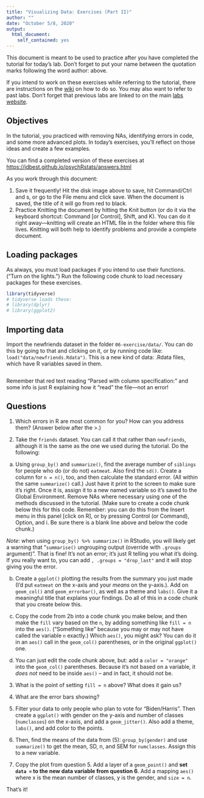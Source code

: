```yaml
---
title: "Visualizing Data: Exercises (Part II)"
author: ""
date: "October 5/8, 2020"
output: 
  html_document:
    self_contained: yes
---
```


This document is meant to be used to practice after you have completed the tutorial for today's lab. Don't forget to put your name between the quotation marks following the word author: above.

If you intend to work on these exercises while referring to the tutorial, there are instructions on the [wiki](https://github.com/jdbest/psychRstats/wiki/Run-a-tutorial-and-exercise-simultaneously) on how to do so. You may also want to refer to past labs. Don't forget that previous labs are linked to on the main [labs website](../../labs.html).

## Objectives

In the tutorial, you practiced with removing NAs, identifying errors in code, and some more advanced plots. In today's exercises, you'll reflect on those ideas and create a few examples.

You can find a completed version of these exercises at <https://jdbest.github.io/psychRstats/answers.html>

As you work through this document: 

1. Save it frequently! Hit the disk image above to save, hit Command/Ctrl and s, or go to the File menu and click save. When the document is saved, the title of it will go from red to black. 
2. Practice Knitting the document by hitting the Knit button (or do it via the keyboard shortcut: Command [or Control], Shift, and K). You can do it right away---knitting will create an HTML file in the folder where this file lives. Knitting will both help to identify problems and provide a complete document.

## Loading packages

As always, you must load packages if you intend to use their functions. ("Turn on the lights.") Run the following code chunk to load necessary packages for these exercises. 

```r
library(tidyverse)
# tidyverse loads these:
# library(dplyr)
# library(ggplot2)
```

## Importing data

Import the newfriends dataset in the folder `06-exercise/data/`. You can do this by going to that and clicking on it, or by running code like: `load("data/newfriends.Rdata")`. This is a new kind of data: .Rdata files, which have R variables saved in them. 

```r

```

Remember that red text reading "Parsed with column specification:" and some info is just R explaining how it "read" the file---not an error!

## Questions

1. Which errors in R are most common for you? How can you address them? (Answer below after the >.)

> 

2. Take the `friends` dataset. You can call it that rather than `newfriends`, although it is the same as the one we used during the tutorial. Do the following:

a. Using `group_by()` and `summarize()`, find the average number of `siblings` for people who do (or do not) `eatmeat`. Also find the `sd()`. Create a column for `n = n()`, too, and then calculate the standard error. (All within the same `summarize()` call.) Just have it print to the screen to make sure it's right. Once it is, assign it to a new named variable so it's saved to the Global Environment. Remove NAs where necessary using one of the methods discussed in the tutorial. (Make sure to create a code chunk below this for this code. Remember: you can do this from the Insert menu in this panel [click on R], or by pressing Control (or Command), Option, and i. Be sure there is a blank line above and below the code chunk.)

*Note*: when using `group_by() %>% summarize()` in RStudio, you will likely get a warning that "`summarise()` ungrouping output (override with `.groups` argument)". That is fine! It's not an error; it's just R telling you what it's doing. If you really want to, you can add `, .groups = "drop_last"` and it will stop giving you the error.

b. Create a `ggplot()` plotting the results from the summary you just made (I'd put `eatmeat` on the x-axis and your _means_ on the y-axis.). Add on `geom_col()` and `geom_errorbar()`, as well as a theme and `labs()`. Give it a meaningful title that explains your findings. Do all of this in a code chunk that you create below this.

c. Copy the code from 2b into a code chunk you make below, and then make the `fill` vary based on the `n`, by adding something like `fill = n` into the `aes()`. ("Something like" because you may or may not have called the variable `n` exactly.) Which `aes()`, you might ask? You can do it in an `aes()` call in the `geom_col()` parentheses, or in the original `ggplot()` one. 

d. You can just edit the code chunk above, but: add a `color = "orange"` into the `geom_col()` parentheses. Because it's not based on a variable, it _does not_ need to be inside `aes()` -- and in fact, it should not be.

3. What is the point of setting `fill = n` above? What does it gain us?

>

4. What are the error bars showing? 

> 

5. Filter your data to only people who plan to vote for "Biden/Harris". Then create a `ggplot()` with gender on the y-axis and number of classes (`numclasses`) on the x-axis, and add a `geom_jitter()`. Also add a theme, `labs()`, and add color to the points. 

6. Then, find the means of the data from (5): `group_by(gender)` and use `summarize()` to get the mean, SD, n, and SEM for `numclasses`. Assign this to a new variable.

7. Copy the plot from question 5. Add a layer of a `geom_point()` and **set `data =` to the new data variable from question 6**. Add a mapping `aes()` where x is the mean number of classes, y is the gender, and `size = n`. 

That's it! 